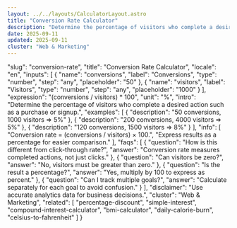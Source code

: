 ```yaml
---
layout: ../../layouts/CalculatorLayout.astro
title: "Conversion Rate Calculator"
description: "Determine the percentage of visitors who complete a desired action such as a purchase or signup."
date: 2025-09-11
updated: 2025-09-11
cluster: "Web & Marketing"
---
```


  "slug": "conversion-rate",
  "title": "Conversion Rate Calculator",
  "locale": "en",
  "inputs": [
    {
      "name": "conversions",
      "label": "Conversions",
      "type": "number",
      "step": "any",
      "placeholder": "50"
    },
    {
      "name": "visitors",
      "label": "Visitors",
      "type": "number",
      "step": "any",
      "placeholder": "1000"
    }
  ],
  "expression": "(conversions / visitors) * 100",
  "unit": "%",
  "intro": "Determine the percentage of visitors who complete a desired action such as a purchase or signup.",
  "examples": [
    {
      "description": "50 conversions, 1000 visitors ⇒ 5%"
    },
    {
      "description": "200 conversions, 4000 visitors ⇒ 5%"
    },
    {
      "description": "120 conversions, 1500 visitors ⇒ 8%"
    }
  ],
  "info": [
    "Conversion rate = (conversions / visitors) × 100.",
    "Express results as a percentage for easier comparison."
  ],
  "faqs": [
    {
      "question": "How is this different from click-through rate?",
      "answer": "Conversion rate measures completed actions, not just clicks."
    },
    {
      "question": "Can visitors be zero?",
      "answer": "No, visitors must be greater than zero."
    },
    {
      "question": "Is the result a percentage?",
      "answer": "Yes, multiply by 100 to express as percent."
    },
    {
      "question": "Can I track multiple goals?",
      "answer": "Calculate separately for each goal to avoid confusion."
    }
  ],
  "disclaimer": "Use accurate analytics data for business decisions.",
  "cluster": "Web & Marketing",
  "related": [
    "percentage-discount",
    "simple-interest",
    "compound-interest-calculator",
    "bmi-calculator",
    "daily-calorie-burn",
    "celsius-to-fahrenheit"
  ]
}

<Calculator schema={schema} />
